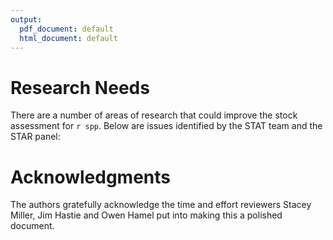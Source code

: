 ```yaml
---
output:
  pdf_document: default
  html_document: default
---
```


<!-- ****************************RESEARCH NEEDS**************************** -->

# Research Needs

There are a number of areas of research that could improve the stock 
assessment for `r spp`.  Below are issues identified by the STAT team 
and the STAR panel:

\begin{enumerate}

\item \textbf{Data!}: 

\item \textbf{xxxx}:

\item \textbf{xxxx}:

\item \textbf{xxxx}:

\item \textbf{xxxx}:

\end{enumerate}


<!-- ***************************ACKNOWLEDGEMENTS*************************** -->

# Acknowledgments

The authors gratefully acknowledge the time and effort reviewers Stacey Miller, Jim Hastie and Owen Hamel put into making this a polished document.

\newpage
\FloatBarrier